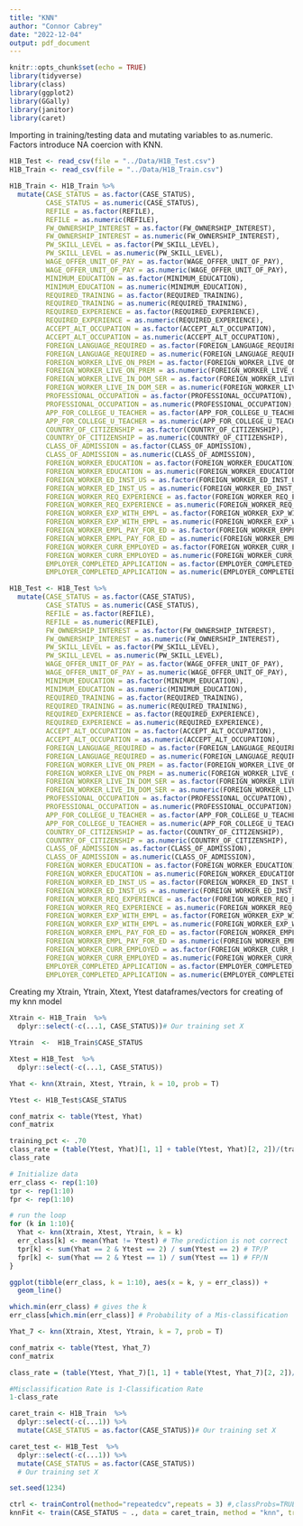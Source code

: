 ```yaml
---
title: "KNN"
author: "Connor Cabrey"
date: "2022-12-04"
output: pdf_document
---
```


```r
knitr::opts_chunk$set(echo = TRUE)
library(tidyverse)
library(class)
library(ggplot2)
library(GGally)
library(janitor)
library(caret)
```

Importing in training/testing data and mutating variables to as.numeric.  Factors introduce NA coercion with KNN.
```r
H1B_Test <- read_csv(file = "../Data/H1B_Test.csv")
H1B_Train <- read_csv(file = "../Data/H1B_Train.csv")

H1B_Train <- H1B_Train %>% 
  mutate(CASE_STATUS = as.factor(CASE_STATUS),
         CASE_STATUS = as.numeric(CASE_STATUS),
         REFILE = as.factor(REFILE),
         REFILE = as.numeric(REFILE),
         FW_OWNERSHIP_INTEREST = as.factor(FW_OWNERSHIP_INTEREST),
         FW_OWNERSHIP_INTEREST = as.numeric(FW_OWNERSHIP_INTEREST),
         PW_SKILL_LEVEL = as.factor(PW_SKILL_LEVEL),
         PW_SKILL_LEVEL = as.numeric(PW_SKILL_LEVEL),
         WAGE_OFFER_UNIT_OF_PAY = as.factor(WAGE_OFFER_UNIT_OF_PAY),
         WAGE_OFFER_UNIT_OF_PAY = as.numeric(WAGE_OFFER_UNIT_OF_PAY),
         MINIMUM_EDUCATION = as.factor(MINIMUM_EDUCATION),
         MINIMUM_EDUCATION = as.numeric(MINIMUM_EDUCATION),
         REQUIRED_TRAINING = as.factor(REQUIRED_TRAINING),
         REQUIRED_TRAINING = as.numeric(REQUIRED_TRAINING),
         REQUIRED_EXPERIENCE = as.factor(REQUIRED_EXPERIENCE),
         REQUIRED_EXPERIENCE = as.numeric(REQUIRED_EXPERIENCE),
         ACCEPT_ALT_OCCUPATION = as.factor(ACCEPT_ALT_OCCUPATION),
         ACCEPT_ALT_OCCUPATION = as.numeric(ACCEPT_ALT_OCCUPATION),
         FOREIGN_LANGUAGE_REQUIRED = as.factor(FOREIGN_LANGUAGE_REQUIRED),
         FOREIGN_LANGUAGE_REQUIRED = as.numeric(FOREIGN_LANGUAGE_REQUIRED),
         FOREIGN_WORKER_LIVE_ON_PREM = as.factor(FOREIGN_WORKER_LIVE_ON_PREM),
         FOREIGN_WORKER_LIVE_ON_PREM = as.numeric(FOREIGN_WORKER_LIVE_ON_PREM),
         FOREIGN_WORKER_LIVE_IN_DOM_SER = as.factor(FOREIGN_WORKER_LIVE_IN_DOM_SER),
         FOREIGN_WORKER_LIVE_IN_DOM_SER = as.numeric(FOREIGN_WORKER_LIVE_IN_DOM_SER),
         PROFESSIONAL_OCCUPATION = as.factor(PROFESSIONAL_OCCUPATION),
         PROFESSIONAL_OCCUPATION = as.numeric(PROFESSIONAL_OCCUPATION),
         APP_FOR_COLLEGE_U_TEACHER = as.factor(APP_FOR_COLLEGE_U_TEACHER),
         APP_FOR_COLLEGE_U_TEACHER = as.numeric(APP_FOR_COLLEGE_U_TEACHER),
         COUNTRY_OF_CITIZENSHIP = as.factor(COUNTRY_OF_CITIZENSHIP),
         COUNTRY_OF_CITIZENSHIP = as.numeric(COUNTRY_OF_CITIZENSHIP),
         CLASS_OF_ADMISSION = as.factor(CLASS_OF_ADMISSION),
         CLASS_OF_ADMISSION = as.numeric(CLASS_OF_ADMISSION),
         FOREIGN_WORKER_EDUCATION = as.factor(FOREIGN_WORKER_EDUCATION),
         FOREIGN_WORKER_EDUCATION = as.numeric(FOREIGN_WORKER_EDUCATION),
         FOREIGN_WORKER_ED_INST_US = as.factor(FOREIGN_WORKER_ED_INST_US),
         FOREIGN_WORKER_ED_INST_US = as.numeric(FOREIGN_WORKER_ED_INST_US),
         FOREIGN_WORKER_REQ_EXPERIENCE = as.factor(FOREIGN_WORKER_REQ_EXPERIENCE),
         FOREIGN_WORKER_REQ_EXPERIENCE = as.numeric(FOREIGN_WORKER_REQ_EXPERIENCE),
         FOREIGN_WORKER_EXP_WITH_EMPL = as.factor(FOREIGN_WORKER_EXP_WITH_EMPL),
         FOREIGN_WORKER_EXP_WITH_EMPL = as.numeric(FOREIGN_WORKER_EXP_WITH_EMPL),
         FOREIGN_WORKER_EMPL_PAY_FOR_ED = as.factor(FOREIGN_WORKER_EMPL_PAY_FOR_ED),
         FOREIGN_WORKER_EMPL_PAY_FOR_ED = as.numeric(FOREIGN_WORKER_EMPL_PAY_FOR_ED),
         FOREIGN_WORKER_CURR_EMPLOYED = as.factor(FOREIGN_WORKER_CURR_EMPLOYED),
         FOREIGN_WORKER_CURR_EMPLOYED = as.numeric(FOREIGN_WORKER_CURR_EMPLOYED),
         EMPLOYER_COMPLETED_APPLICATION = as.factor(EMPLOYER_COMPLETED_APPLICATION),
         EMPLOYER_COMPLETED_APPLICATION = as.numeric(EMPLOYER_COMPLETED_APPLICATION))

H1B_Test <- H1B_Test %>% 
  mutate(CASE_STATUS = as.factor(CASE_STATUS),
         CASE_STATUS = as.numeric(CASE_STATUS),
         REFILE = as.factor(REFILE),
         REFILE = as.numeric(REFILE),
         FW_OWNERSHIP_INTEREST = as.factor(FW_OWNERSHIP_INTEREST),
         FW_OWNERSHIP_INTEREST = as.numeric(FW_OWNERSHIP_INTEREST),
         PW_SKILL_LEVEL = as.factor(PW_SKILL_LEVEL),
         PW_SKILL_LEVEL = as.numeric(PW_SKILL_LEVEL),
         WAGE_OFFER_UNIT_OF_PAY = as.factor(WAGE_OFFER_UNIT_OF_PAY),
         WAGE_OFFER_UNIT_OF_PAY = as.numeric(WAGE_OFFER_UNIT_OF_PAY),
         MINIMUM_EDUCATION = as.factor(MINIMUM_EDUCATION),
         MINIMUM_EDUCATION = as.numeric(MINIMUM_EDUCATION),
         REQUIRED_TRAINING = as.factor(REQUIRED_TRAINING),
         REQUIRED_TRAINING = as.numeric(REQUIRED_TRAINING),
         REQUIRED_EXPERIENCE = as.factor(REQUIRED_EXPERIENCE),
         REQUIRED_EXPERIENCE = as.numeric(REQUIRED_EXPERIENCE),
         ACCEPT_ALT_OCCUPATION = as.factor(ACCEPT_ALT_OCCUPATION),
         ACCEPT_ALT_OCCUPATION = as.numeric(ACCEPT_ALT_OCCUPATION),
         FOREIGN_LANGUAGE_REQUIRED = as.factor(FOREIGN_LANGUAGE_REQUIRED),
         FOREIGN_LANGUAGE_REQUIRED = as.numeric(FOREIGN_LANGUAGE_REQUIRED),
         FOREIGN_WORKER_LIVE_ON_PREM = as.factor(FOREIGN_WORKER_LIVE_ON_PREM),
         FOREIGN_WORKER_LIVE_ON_PREM = as.numeric(FOREIGN_WORKER_LIVE_ON_PREM),
         FOREIGN_WORKER_LIVE_IN_DOM_SER = as.factor(FOREIGN_WORKER_LIVE_IN_DOM_SER),
         FOREIGN_WORKER_LIVE_IN_DOM_SER = as.numeric(FOREIGN_WORKER_LIVE_IN_DOM_SER),
         PROFESSIONAL_OCCUPATION = as.factor(PROFESSIONAL_OCCUPATION),
         PROFESSIONAL_OCCUPATION = as.numeric(PROFESSIONAL_OCCUPATION),
         APP_FOR_COLLEGE_U_TEACHER = as.factor(APP_FOR_COLLEGE_U_TEACHER),
         APP_FOR_COLLEGE_U_TEACHER = as.numeric(APP_FOR_COLLEGE_U_TEACHER),
         COUNTRY_OF_CITIZENSHIP = as.factor(COUNTRY_OF_CITIZENSHIP),
         COUNTRY_OF_CITIZENSHIP = as.numeric(COUNTRY_OF_CITIZENSHIP),
         CLASS_OF_ADMISSION = as.factor(CLASS_OF_ADMISSION),
         CLASS_OF_ADMISSION = as.numeric(CLASS_OF_ADMISSION),
         FOREIGN_WORKER_EDUCATION = as.factor(FOREIGN_WORKER_EDUCATION),
         FOREIGN_WORKER_EDUCATION = as.numeric(FOREIGN_WORKER_EDUCATION),
         FOREIGN_WORKER_ED_INST_US = as.factor(FOREIGN_WORKER_ED_INST_US),
         FOREIGN_WORKER_ED_INST_US = as.numeric(FOREIGN_WORKER_ED_INST_US),
         FOREIGN_WORKER_REQ_EXPERIENCE = as.factor(FOREIGN_WORKER_REQ_EXPERIENCE),
         FOREIGN_WORKER_REQ_EXPERIENCE = as.numeric(FOREIGN_WORKER_REQ_EXPERIENCE),
         FOREIGN_WORKER_EXP_WITH_EMPL = as.factor(FOREIGN_WORKER_EXP_WITH_EMPL),
         FOREIGN_WORKER_EXP_WITH_EMPL = as.numeric(FOREIGN_WORKER_EXP_WITH_EMPL),
         FOREIGN_WORKER_EMPL_PAY_FOR_ED = as.factor(FOREIGN_WORKER_EMPL_PAY_FOR_ED),
         FOREIGN_WORKER_EMPL_PAY_FOR_ED = as.numeric(FOREIGN_WORKER_EMPL_PAY_FOR_ED),
         FOREIGN_WORKER_CURR_EMPLOYED = as.factor(FOREIGN_WORKER_CURR_EMPLOYED),
         FOREIGN_WORKER_CURR_EMPLOYED = as.numeric(FOREIGN_WORKER_CURR_EMPLOYED),
         EMPLOYER_COMPLETED_APPLICATION = as.factor(EMPLOYER_COMPLETED_APPLICATION),
         EMPLOYER_COMPLETED_APPLICATION = as.numeric(EMPLOYER_COMPLETED_APPLICATION))


```



Creating my Xtrain, Ytrain, Xtext, Ytest dataframes/vectors for creating of my knn model
```r
Xtrain <- H1B_Train  %>% 
  dplyr::select(-c(...1, CASE_STATUS))# Our training set X

Ytrain  <-  H1B_Train$CASE_STATUS

Xtest = H1B_Test  %>% 
  dplyr::select(-c(...1, CASE_STATUS))

Yhat <- knn(Xtrain, Xtest, Ytrain, k = 10, prob = T) 

Ytest <- H1B_Test$CASE_STATUS
```

```r
conf_matrix <- table(Ytest, Yhat)
conf_matrix
```

```r
training_pct <- .70
class_rate = (table(Ytest, Yhat)[1, 1] + table(Ytest, Yhat)[2, 2])/(training_pct*(nrow(H1B_Test)+nrow(H1B_Train)))
class_rate
```

```r
# Initialize data
err_class <- rep(1:10)
tpr <- rep(1:10)
fpr <- rep(1:10)

# run the loop
for (k in 1:10){
  Yhat <- knn(Xtrain, Xtest, Ytrain, k = k) 
  err_class[k] <- mean(Yhat != Ytest) # The prediction is not correct
  tpr[k] <- sum(Yhat == 2 & Ytest == 2) / sum(Ytest == 2) # TP/P
  fpr[k] <- sum(Yhat == 2 & Ytest == 1) / sum(Ytest == 1) # FP/N
}

ggplot(tibble(err_class, k = 1:10), aes(x = k, y = err_class)) +
  geom_line()
```

```r
which.min(err_class) # gives the k
err_class[which.min(err_class)] # Probability of a Mis-classification 
```
```r
Yhat_7 <- knn(Xtrain, Xtest, Ytrain, k = 7, prob = T) 

```

```r
conf_matrix <- table(Ytest, Yhat_7)
conf_matrix
```

```r

class_rate = (table(Ytest, Yhat_7)[1, 1] + table(Ytest, Yhat_7)[2, 2])/(27738)

#Misclassification Rate is 1-Classification Rate
1-class_rate
```


```r
caret_train <- H1B_Train  %>% 
  dplyr::select(-c(...1)) %>% 
  mutate(CASE_STATUS = as.factor(CASE_STATUS))# Our training set X

caret_test <- H1B_Test  %>% 
  dplyr::select(-c(...1)) %>% 
  mutate(CASE_STATUS = as.factor(CASE_STATUS))
  # Our training set X

set.seed(1234)

ctrl <- trainControl(method="repeatedcv",repeats = 3) #,classProbs=TRUE,summaryFunction = twoClassSummary)
knnFit <- train(CASE_STATUS ~ ., data = caret_train, method = "knn", trControl = ctrl, preProcess = c("center","scale"), tuneLength = 20)
```





